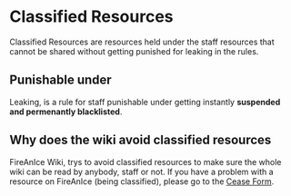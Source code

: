 # Classified Resources
Classified Resources are resources held under the staff resources that cannot be shared without getting punished for leaking in the rules.

## Punishable under
Leaking, is a rule for staff punishable under getting instantly **suspended and permenantly blacklisted**.

## Why does the wiki avoid classified resources
FireAnIce Wiki, trys to avoid classified resources to make sure the whole wiki can be read by anybody, staff or not. If you have a problem with a resource on FireAnIce (being classified), please go to the [Cease Form](/cease).

